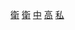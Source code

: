 {{main|臺中市私立衛道高級中學}}
[[Category:臺中市私立普通型高級中等學校|衛]]
[[Category:台灣天主教會學校|衛]]
[[Category:台灣天主教會學校|中]]
[[Category:北屯區學校|高]]
[[Category:臺中市完全中學|私]]